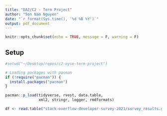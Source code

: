 ```yaml
---
title: "DA2/C2 - Term Project"
author: "Son Nam Nguyen"
date: "`r format(Sys.time(), '%d %B %Y')`"
output: pdf_document
---
```


```r
knitr::opts_chunk$set(echo = TRUE, message = F, warning = F)
```

## Setup

```r

#setwd("~/Desktop/repos/c2-nyse-term-project")

# Loading packages with pacman
if (!require("pacman")) {
  install.packages("pacman")
}

pacman::p_load(tidyverse, rvest, data.table,
               xml2, stringr, logger, rmdformats)

df <- read.table("stack-overflow-developer-survey-2021/survey_results.gz", header = TRUE, sep=",", quote = "\"", fill=TRUE)

```
